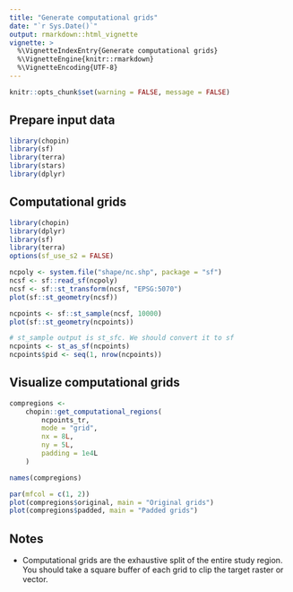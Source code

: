 ```yaml
---
title: "Generate computational grids"
date: "`r Sys.Date()`"
output: rmarkdown::html_vignette
vignette: >
  %\VignetteIndexEntry{Generate computational grids}
  %\VignetteEngine{knitr::rmarkdown}
  %\VignetteEncoding{UTF-8}
---
```



```r
knitr::opts_chunk$set(warning = FALSE, message = FALSE)

```


## Prepare input data
```r
library(chopin)
library(sf)
library(terra)
library(stars)
library(dplyr)

```

## Computational grids
```r
library(chopin)
library(dplyr)
library(sf)
library(terra)
options(sf_use_s2 = FALSE)
```

```r
ncpoly <- system.file("shape/nc.shp", package = "sf")
ncsf <- sf::read_sf(ncpoly)
ncsf <- sf::st_transform(ncsf, "EPSG:5070")
plot(sf::st_geometry(ncsf))
```

```r
ncpoints <- sf::st_sample(ncsf, 10000)
plot(sf::st_geometry(ncpoints))

# st_sample output is st_sfc. We should convert it to sf
ncpoints <- st_as_sf(ncpoints)
ncpoints$pid <- seq(1, nrow(ncpoints))
```


## Visualize computational grids

```r
compregions <-
    chopin::get_computational_regions(
        ncpoints_tr,
        mode = "grid",
        nx = 8L,
        ny = 5L,
        padding = 1e4L
    )

names(compregions)

par(mfcol = c(1, 2))
plot(compregions$original, main = "Original grids")
plot(compregions$padded, main = "Padded grids")
```




## Notes
- Computational grids are the exhaustive split of the entire study region. You should take a square buffer of each grid to clip the target raster or vector.
